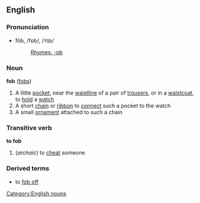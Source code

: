 ==English==

===Pronunciation===
*fŏb, /fɒb/, /<tt>fQb</tt>/
*:[[Rhymes:English:-ɒb|Rhymes: -ɒb]]

===Noun===
'''fob''' ([[fobs]])

#A little [[pocket]], near the [[waistline]] of a pair of [[trousers]], or in a [[waistcoat]], to [[hold]] a [[watch]]
#A short [[chain]] or [[ribbon]] to [[connect]] such a pocket to the watch
#A small [[ornament]] attached to such a chain

===Transitive verb===
'''to fob'''
#(''archaic'') to [[cheat]] someone
===Derived terms===
*to [[fob off]]
[[Category:English nouns]]